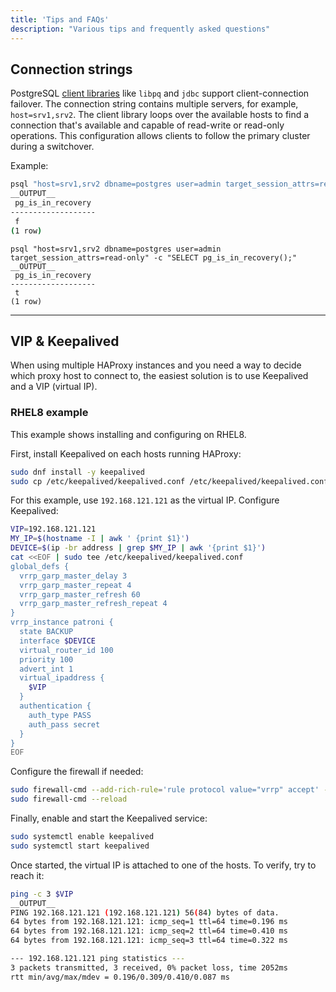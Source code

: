 ```yaml
---
title: 'Tips and FAQs'
description: "Various tips and frequently asked questions"
---
```


## Connection strings

PostgreSQL [client libraries](https://www.postgresql.org/docs/current/libpq-connect.html#LIBPQ-CONNSTRING) like `libpq` and `jdbc` support client-connection failover. The connection string contains multiple servers, for example, `host=srv1,srv2`. The client library loops over the available hosts to find a connection that's available and capable of read-write or read-only operations. This configuration allows clients to follow the primary cluster during a switchover.

Example:

```bash
psql "host=srv1,srv2 dbname=postgres user=admin target_session_attrs=read-write" -c "SELECT pg_is_in_recovery();"
__OUTPUT__
 pg_is_in_recovery
-------------------
 f
(1 row)
```
```
psql "host=srv1,srv2 dbname=postgres user=admin target_session_attrs=read-only" -c "SELECT pg_is_in_recovery();"
__OUTPUT__
 pg_is_in_recovery
-------------------
 t
(1 row)
```

---

## VIP & Keepalived

When using multiple HAProxy instances and you need a way to decide which proxy host to connect to, the easiest solution is to use Keepalived and a VIP (virtual IP).

### RHEL8 example

This example shows installing and configuring on RHEL8.

First, install Keepalived on each hosts running HAProxy:

```bash
sudo dnf install -y keepalived
sudo cp /etc/keepalived/keepalived.conf /etc/keepalived/keepalived.conf.bck
```

For this example, use `192.168.121.121` as the virtual IP. Configure Keepalived:

```bash
VIP=192.168.121.121
MY_IP=$(hostname -I | awk ' {print $1}')
DEVICE=$(ip -br address | grep $MY_IP | awk '{print $1}')
cat <<EOF | sudo tee /etc/keepalived/keepalived.conf
global_defs {
  vrrp_garp_master_delay 3
  vrrp_garp_master_repeat 4
  vrrp_garp_master_refresh 60
  vrrp_garp_master_refresh_repeat 4
}
vrrp_instance patroni {
  state BACKUP
  interface $DEVICE
  virtual_router_id 100
  priority 100
  advert_int 1
  virtual_ipaddress {
    $VIP
  }
  authentication {
    auth_type PASS
    auth_pass secret
  }
}
EOF
```

Configure the firewall if needed:

```bash
sudo firewall-cmd --add-rich-rule='rule protocol value="vrrp" accept' --permanent
sudo firewall-cmd --reload
```

Finally, enable and start the Keepalived service:

```bash
sudo systemctl enable keepalived
sudo systemctl start keepalived
```

Once started, the virtual IP is attached to one of the hosts. To verify, try to reach it:

```bash
ping -c 3 $VIP
__OUTPUT__
PING 192.168.121.121 (192.168.121.121) 56(84) bytes of data.
64 bytes from 192.168.121.121: icmp_seq=1 ttl=64 time=0.196 ms
64 bytes from 192.168.121.121: icmp_seq=2 ttl=64 time=0.410 ms
64 bytes from 192.168.121.121: icmp_seq=3 ttl=64 time=0.322 ms

--- 192.168.121.121 ping statistics ---
3 packets transmitted, 3 received, 0% packet loss, time 2052ms
rtt min/avg/max/mdev = 0.196/0.309/0.410/0.087 ms
```
